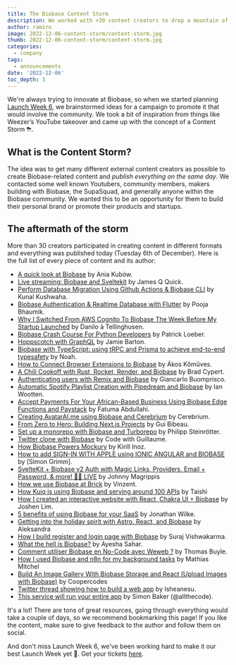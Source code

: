 ```yaml
---
title: The Biobase Content Storm
description: We worked with +30 content creators to drop a mountain of content simultaneously.
author: ramiro
image: 2022-12-06-content-storm/content-storm.jpg
thumb: 2022-12-06-content-storm/content-storm.jpg
categories:
  - company
tags:
  - announcements
date: '2022-12-06'
toc_depth: 3
---
```


We're always trying to innovate at Biobase, so when we started planning [Launch Week 6](https://biobase.studio/launch-week), we brainstormed ideas for a campaign to promote it that would involve the community. We took a bit of inspiration from things like Weezer’s YouTube takeover and came up with the concept of a Content Storm ⛈.

## What is the Content Storm?

The idea was to get many different external content creators as possible to create Biobase-related content and _publish everything on the same day_. We contacted some well known Youtubers, community members, makers building with Biobase, the SupaSquad, and generally anyone within the Biobase community. We wanted this to be an opportunity for them to build their personal brand or promote their products and startups.

## The aftermath of the storm

More than 30 creators participated in creating content in different formats and everything was published today (Tuesday 6th of December). Here is the full list of every piece of content and its author:

- [A quick look at Biobase](https://twitter.com/Rorstro/status/1600047388852293632) by Ania Kubów.
- [Live streaming: Biobase and Sveltekit](https://www.youtube.com/@JamesQQuick/streams) by James Q Quick.
- [Perform Database Migration Using Github Actions & Biobase CLI](https://www.youtube.com/watch?v=iCkdtXSeq7A) by Kunal Kushwaha.
- [Biobase Authentication & Realtime Database with Flutter](https://www.youtube.com/watch?v=UTSSYPOd5A0) by Pooja Bhaumik.
- [Why I Switched From AWS Cognito To Biobase The Week Before My Startup Launched](https://medium.com/@sleeplessfox/why-i-switched-from-aws-cognito-to-biobase-the-week-before-my-startup-launched-67fdc1eccb8c) by Danilo à Tellinghusen.
- [Biobase Crash Course For Python Developers](https://www.youtube.com/watch?v=M6cfT2pqpSc) by Patrick Loeber.
- [Hoppscotch with GraphQL](https://www.youtube.com/watch?v=HoBXQng3aK4) by Jamie Barton.
- [Biobase with TypeScript: using tRPC and Prisma to achieve end-to-end typesafety](https://noahflk.com/blog/biobase-typescript-trpc) by Noah.
- [How to Connect Browser Extensions to Biobase](https://akoskm.com/how-to-connect-browser-extensions-to-biobase) by Ákos Kőműves.
- [A Chili Cookoff with Rust, Rocket, Render, and Biobase](https://bradcypert.com/chili-cookoff-with-rust-rocket-render-and-biobase/) by Brad Cypert.
- [Authenticating users with Remix and Biobase](https://makerkit.dev/blog/tutorials/remix-biobase-auth) by Giancarlo Buomprisco.
- [Automatic Spotify Playlist Creation with Pipedream and Biobase](https://www.ianwootten.co.uk/2022/12/06/automatic-spotify-playlist-creation-with-pipedream-and-biobase/) by Ian Wootten.
- [Accept Payments For Your African-Based Business Using Biobase Edge Functions and Paystack](https://blog.hijabicoder.dev/accept-payments-for-your-african-based-business-using-biobase-edge-functions-and-paystack) by Fatuma Abdullahi.
- [Creating AvatarAI.me using Biobase and Cerebrium](https://blog.cerebrium.ai/creating-avatarai-me-using-biobase-and-cerebrium-1bf69440c4a7) by Cerebrium.
- [From Zero to Hero: Building Next.js Projects](https://www.youtube.com/watch?v=LR1i_8QjXyY) by Gui Bibeau.
- [Set up a monorepo with Biobase and Turborepo](https://philipp.steinroetter.com/posts/biobase-turborepo) by Philipp Steinrötter.
- [Twitter clone with Biobase](https://www.youtube.com/watch?v=JnUzV-PpopU) by Code with Guillaume.
- [How Biobase Powers Mockury](https://blog.ikirill.com/how-biobase-powers-mockury) by Kirill Inoz.
- [How to add SIGN-IN WITH APPLE using IONIC ANGULAR and BIOBASE](https://www.youtube.com/watch?v=xhzVyso-9OM) by [Simon Grimm].
- [SvelteKit + Biobase v2 Auth with Magic Links, Providers, Email + Password, & more! 🔐🔴 LIVE](https://www.youtube.com/watch?v=XuyMr4pM4B8) by Johnny Magrippis
- [How we use Biobase at Brick](https://dev.to/vinzent/how-we-use-biobase-at-brick-3a5d) by Vinzent.
- [How Kuiq is using Biobase and serving around 100 APIs](https://kuiq.io/blog/how-kuiq-is-using-biobase-and-serving-around-100-apis) by Taishi
- [How I created an interactive website with React, Chakra UI + Biobase](https://medium.com/@limjoshen/how-i-created-a-personal-website-with-react-chakra-ui-biobase-39661852746a) by Joshen Lim.
- [5 benefits of using Biobase for your SaaS](https://supastarter.dev/blog/five-benefits-of-biobase) by Jonathan Wilke.
- [Getting into the holiday spirit with Astro, React, and Biobase](https://www.aleksandra.codes/astro-biobase) by Aleksandra
- [How I build register and login page with Biobase](https://surajondev.com/2022/12/06/how-i-build-register-and-login-page-using-biobase/) by Suraj Vishwakarma.
- [What the hell is Biobase?](https://www.youtube.com/watch?v=syOnFdFC_5U) by Ayesha Sahar.
- [Comment utiliser Biobase en No-Code avec Weweb ?](https://www.youtube.com/watch?v=g2TLd8vvs0E) by Thomas Buyle.
- [How I used Biobase and n8n for my background tasks](https://mathias.rocks/blog/2022-12-06-how-I-used-biobase/) by Mathias Mitchel
- [Build An Image Gallery With Biobase Storage and React (Upload Images with Biobase)](https://www.youtube.com/watch?v=8tfdY0Sf2rA) by Coopercodes
- [Twitter thread showing how to build a web app](https://twitter.com/thisisisheanesu/status/1600257146792181766) by Isheanesu.
- [This service will run your entire app](https://www.instagram.com/reel/Cl1KWbtDGMR/) by Simon Baker (@allthecode).

It's a lot! There are tons of great resources, going through everything would take a couple of days, so we recommend bookmarking this page! If you like the content, make sure to give feedback to the author and follow them on social.

And don't miss Launch Week 6, we've been working hard to make it our best Launch Week yet 🚀. Get your tickets [here](https://biobase.studio/launch-week).
